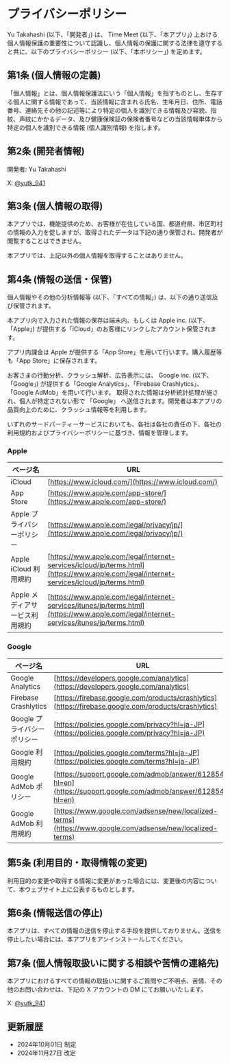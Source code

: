 # プライバシーポリシー

Yu Takahashi (以下、「開発者」) は、 Time Meet (以下、「本アプリ」) 上おける個人情報保護の重要性について認識し、個人情報の保護に関する法律を遵守すると共に、以下のプライバシーポリシー (以下、「本ポリシー」) を定めます。

## 第1条 (個人情報の定義) 

「個人情報」とは、個人情報保護法にいう「個人情報」を指すものとし、生存する個人に関する情報であって、当該情報に含まれる氏名、生年月日、住所、電話番号、連絡先その他の記述等により特定の個人を識別できる情報及び容貌、指紋、声紋にかかるデータ、及び健康保険証の保険者番号などの当該情報単体から特定の個人を識別できる情報 (個人識別情報) を指します。

## 第2条 (開発者情報) 

開発者: Yu Takahashi

X: [@yutk_941](https://x.com/yutk_941)

## 第3条 (個人情報の取得)

本アプリでは、機能提供のため、お客様が在住している国、都道府県、市区町村の情報の入力を促しますが、取得されたデータは下記の通り保管され、開発者が閲覧することはできません。

本アプリでは、上記以外の個人情報を取得することはありません。

## 第4条 (情報の送信・保管)

個人情報やその他の分析情報等 (以下、「すべての情報」) は、以下の通り送信及び保管されます。

本アプリ内で入力された情報の保存は端末内、もしくは Apple inc. (以下、「Apple」) が提供する「iCloud」のお客様にリンクしたアカウント保管されます。

アプリ内課金は Apple が提供する「App Store」を用いて行います。購入履歴等も「App Store」に保存されます。

お客さまの行動分析、クラッシュ解析、広告表示には、 Google inc. (以下、「Google」) が提供する「Google Analytics」、「Firebase Crashlytics」、「Google AdMob」を用いて行います。 取得された情報は分析統計処理が施され、個人が特定されない形で 「Google」 へ送信されます。開発者は本アプリの品質向上のために、クラッシュ情報等を利用します。

いずれのサードパーティーサービスにおいても、各社は各社の責任の下、各社の利用規約およびプライバシーポリシーに基づき、情報を管理します。

### Apple

| ページ名 | URL |
|--- | --- |
| iCloud | [https://www.icloud.com/](https://www.icloud.com/) |
| App Store | [https://www.apple.com/app-store/](https://www.apple.com/app-store/) |
| Apple プライバシーポリシー | [https://www.apple.com/legal/privacy/jp/](https://www.apple.com/legal/privacy/jp/) |
| Apple iCloud 利用規約 | [https://www.apple.com/legal/internet-services/icloud/jp/terms.html](https://www.apple.com/legal/internet-services/icloud/jp/terms.html) |
| Apple メディアサービス利用規約 | [https://www.apple.com/legal/internet-services/itunes/jp/terms.html](https://www.apple.com/legal/internet-services/itunes/jp/terms.html) |

### Google

| ページ名 | URL |
|---|---|
| Google Analytics | [https://developers.google.com/analytics](https://developers.google.com/analytics) |
| Firebase Crashlytics | [https://firebase.google.com/products/crashlytics](https://firebase.google.com/products/crashlytics) |
| Google プライバシーポリシー | [https://policies.google.com/privacy?hl=ja-JP](https://policies.google.com/privacy?hl=ja-JP) |
| Google 利用規約 | [https://policies.google.com/terms?hl=ja-JP](https://policies.google.com/terms?hl=ja-JP) |
| Google AdMob ポリシー | [https://support.google.com/admob/answer/6128543?hl=en](https://support.google.com/admob/answer/6128543?hl=en) |
| Google AdMob 利用規約 | [https://www.google.com/adsense/new/localized-terms](https://www.google.com/adsense/new/localized-terms) |

## 第5条 (利用目的・取得情報の変更) 

利用目的の変更や取得する情報に変更があった場合には、変更後の内容について、本ウェブサイト上に公表するものとします。

## 第6条 (情報送信の停止) 

本アプリは、すべての情報の送信を停止する手段を提供しておりません。送信を停止したい場合には、本アプリをアンインストールしてください。

## 第7条 (個人情報取扱いに関する相談や苦情の連絡先) 

本アプリにおけるすべての情報の取扱いに関するご質問やご不明点、苦情、その他のお問い合わせは、下記の X アカウントの DM にてお願いいたします。

X: [@yutk_941](https://x.com/yutk_941)

## 更新履歴

- 2024年10月01日 制定
- 2024年11月27日 改定
